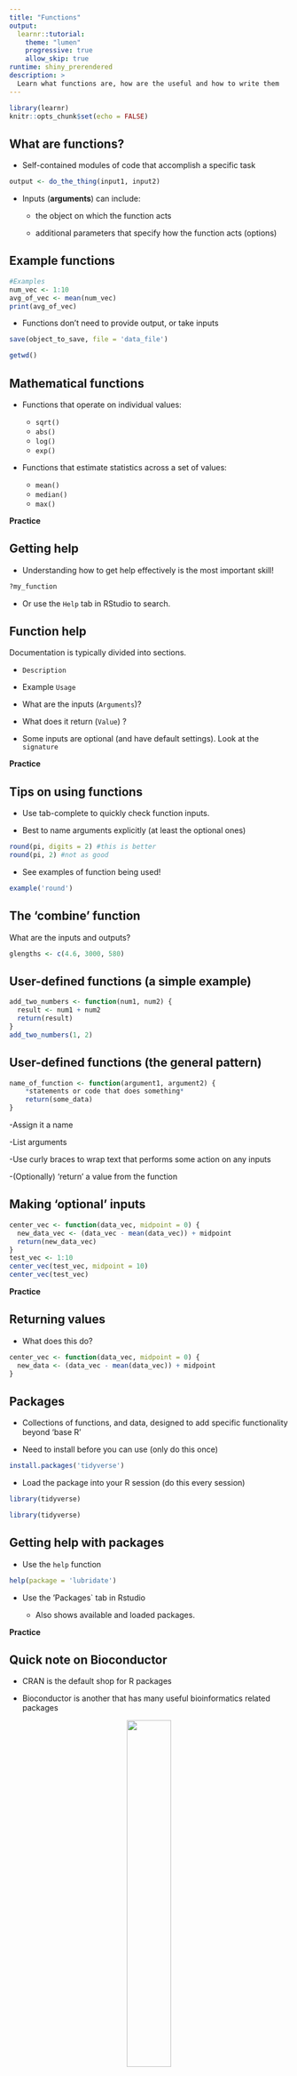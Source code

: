 ```yaml
---
title: "Functions"
output: 
  learnr::tutorial:
    theme: "lumen"
    progressive: true
    allow_skip: true
runtime: shiny_prerendered
description: >
  Learn what functions are, how are the useful and how to write them
---
```


```r
library(learnr)
knitr::opts_chunk$set(echo = FALSE)
```


## What are functions?

- Self-contained modules of code that accomplish a specific task

```r
output <- do_the_thing(input1, input2)
```

- Inputs (**arguments**) can include:

  - the object on which the function acts
  
  - additional parameters that specify how the function acts (options)


## Example functions

```r
#Examples
num_vec <- 1:10
avg_of_vec <- mean(num_vec)
print(avg_of_vec)
```

- Functions don't need to provide output, or take inputs

```r
save(object_to_save, file = 'data_file')
```

```r
getwd()
```


## Mathematical functions

- Functions that operate on individual values:

  - `sqrt()`
  - `abs()`
  - `log()`
  - `exp()` 

- Functions that estimate statistics across a set of values:
  
  - `mean()`
  - `median()`
  - `max()`

**Practice**


## Getting help 

- Understanding how to get help effectively is the most important skill!

```r
?my_function
```

- Or use the `Help` tab in RStudio to search.


## Function help

Documentation is typically divided into sections.

- `Description`

- Example `Usage`

- What are the inputs (`Arguments`)?

- What does it return (`Value`) ?

- Some inputs are optional (and have default settings). Look at the `signature`

**Practice**




## Tips on using functions

- Use tab-complete to quickly check function inputs.

- Best to name arguments explicitly (at least the optional ones)

```r
round(pi, digits = 2) #this is better
round(pi, 2) #not as good
```


- See examples of function being used!

```r
example('round')
```



## The 'combine' function

What are the inputs and outputs?

```r
glengths <- c(4.6, 3000, 580)
```



## User-defined functions (a simple example)

```r
add_two_numbers <- function(num1, num2) {
  result <- num1 + num2
  return(result)
}
add_two_numbers(1, 2)
```


## User-defined functions (the general pattern)

```r
name_of_function <- function(argument1, argument2) {
    *statements or code that does something*
    return(some_data)
}
```

-Assign it a name

-List arguments

-Use curly braces to wrap text that performs some action on any inputs

-(Optionally) 'return' a value from the function



## Making 'optional' inputs

```r
center_vec <- function(data_vec, midpoint = 0) {
  new_data_vec <- (data_vec - mean(data_vec)) + midpoint
  return(new_data_vec)
}
test_vec <- 1:10
center_vec(test_vec, midpoint = 10)
center_vec(test_vec)
```

**Practice**


## Returning values

- What does this do? 

```r
center_vec <- function(data_vec, midpoint = 0) {
  new_data <- (data_vec - mean(data_vec)) + midpoint
}
```


## Packages

- Collections of functions, and data, designed to add specific functionality beyond 'base R'

- Need to install before you can use (only do this once)

```r
install.packages('tidyverse')
```

- Load the package into your R session (do this every session)

```r
library(tidyverse)
```

```r
library(tidyverse)
```


## Getting help with packages

- Use the `help` function

```r
help(package = 'lubridate')
```

- Use the 'Packages` tab in Rstudio

  - Also shows available and loaded packages.
  
**Practice**


## Quick note on Bioconductor

- CRAN is the default shop for R packages

- Bioconductor is another that has many useful bioinformatics related packages

<center>
<img src="images/bioconductor_logo.png" width="40%">
</center>

```r
install.packages("BiocManager")
BiocManager::install("GenomicRanges")
```

- Once installed they're just like other packages

```r
library(GenomicRanges)
```


## Word of warning about function names

- Multiple packages can have the same names for different functions.

- Which one R thinks you're using in a given instance can be hard to know.

- Cause of **many** painful 'bugs'

- When in doubt it's best to specify which package the function comes from:

```r
lubridate::here()
here::here()
```


## Getting more help

- Pay attention to error messages and warning messages

- Using Google 

  - Search error messages verbatim (but remove stuff specific to your usage).
  
  - Add "r" "error"

- Stackoverflow


**More function practice**

## Key concepts recap

- `output <- do_a_thing(input_obj, param1 = my_val)`

```r
do_a_thing <- function(input_obj, param1) {
  **STUFF**
  return(result)
}
```

- get ?help

- `install.packages()` and `library()` to install/use packages
